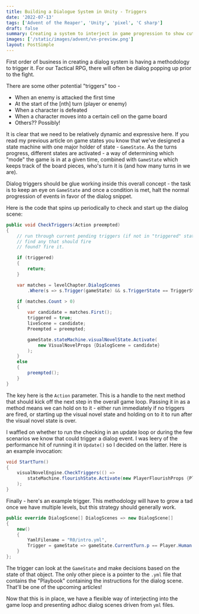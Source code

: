 ```yaml
---
title: Building a Dialogue System in Unity - Triggers
date: '2022-07-13'
tags: ['Advent of the Reaper', 'Unity', 'pixel', 'C sharp']
draft: false
summary: Creating a system to interject in game progression to show cutscenes
images: ['/static/images/advent/vn-preview.png']
layout: PostSimple
---
```


First order of business in creating a dialog system is having a methodology to trigger it. For our Tactical RPG, there will often be dialog popping up prior to the fight.

There are some other potential "triggers" too -

- When an enemy is attacked the first time
- At the start of the [nth] turn (player or enemy)
- When a character is defeated
- When a character moves into a certain cell on the game board
- Others?? Possibly!

It is clear that we need to be relatively dynamic and expressive here. If you read my previous article on game states you know that we've designed a state machine with one major holder of state - `GameState`. As the turns progress, different states are activated - a way of determining which "mode" the game is in at a given time, combined with `GameState` which keeps track of the board pieces, who's turn it is (and how many turns in we are).

Dialog triggers should be glue working inside this overall concept - the task is to keep an eye on `GameState` and once a condition is met, halt the normal progression of events in favor of the dialog snippet.

Here is the code that spins up periodically to check and start up the dialog scene:

```csharp
public void CheckTriggers(Action preempted)
{
    // run through current pending triggers (if not in "triggered" state!)
    // find any that should fire
    // found? fire it.

    if (triggered)
    {
        return;
    }

    var matches = levelChapter.DialogScenes
        .Where(s => s.Trigger(gameState) && s.TriggerState == TriggerState.Pending).ToList();

    if (matches.Count > 0)
    {
        var candidate = matches.First();
        triggered = true;
        liveScene = candidate;
        Preempted = preempted;

        gameState.stateMachine.visualNovelState.Activate(
            new VisualNovelProps {DialogScene = candidate}
        );
    }
    else
    {
        preempted();
    }
}
```

The key here is the `Action` parameter. This is a handle to the next method that should kick off the next step in the overall game loop. Passing it in as a method means we can hold on to it - either run immediately if no triggers are fired, or starting up the visual novel state and holding on to it to run after the visual novel state is over.

I waffled on whether to run the checking in an update loop or during the few scenarios we know that could trigger a dialog event. I was leery of the performance hit of running it in `Update()` so I decided on the latter. Here is an example invocation:

```csharp
void StartTurn()
{
    visualNovelEngine.CheckTriggers(() =>
        stateMachine.flourishState.Activate(new PlayerFlourishProps {Player = CurrentTurn.p})
    );
}
```

Finally - here's an example trigger. This methodology will have to grow a tad once we have multiple levels, but this strategy should generally work.

```csharp
public override DialogScene[] DialogScenes => new DialogScene[]
{
    new()
    {
        YamlFilename = "R0/intro.yml",
        Trigger = gameState => gameState.CurrentTurn.p == Player.Human && gameState.CurrentTurn.turn == 0
    }
};
```

The trigger can look at the `GameState` and make decisions based on the state of that object. The only other piece is a pointer to the `.yml` file that contains the "Playbook" containing the instructions for the dialog scene. That'll be one of the upcoming articles!

Now that this is in place, we have a flexible way of interjecting into the game loop and presenting adhoc dialog scenes driven from `yml` files.
